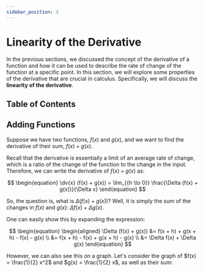 ```yaml
---
sidebar_position: 3
---
```



# Linearity of the Derivative

In the previous sections, we discussed the concept of the derivative of a function and how it can be used to describe the rate of change of the function at a specific point.
In this section, we will explore some properties of the derivative that are crucial in calculus.
Specifically, we will discuss the **linearity of the derivative**.

## Table of Contents

<TOCInline toc={toc} />

## Adding Functions

Suppose we have two functions, $f(x)$ and $g(x)$, and we want to find the derivative of their sum, $f(x) + g(x)$.

Recall that the derivative is essentially a limit of an average rate of change, which is a ratio of the change of the function to the change in the input.
Therefore, we can write the derivative of $f(x) + g(x)$ as:

$$
\begin{equation}
\dv{x} (f(x) + g(x)) = \lim_{{h \to 0}} \frac{\Delta (f(x) + g(x))}{\Delta x}
\end{equation}
$$

So, the question is, what is $\Delta (f(x) + g(x))$?
Well, it is simply the sum of the changes in $f(x)$ and $g(x)$: $\Delta f(x) + \Delta g(x)$.

One can easily show this by expanding the expression:

$$
\begin{equation}
\begin{aligned}
\Delta (f(x) + g(x)) &= f(x + h) + g(x + h) - f(x) - g(x) \\
&= f(x + h) - f(x) + g(x + h) - g(x) \\
&= \Delta f(x) + \Delta g(x)
\end{equation}
$$

However, we can also see this on a graph. Let's consider the graph of $f(x) = \frac{1}{2} x^2$ and $g(x) = \frac{1}{2} x$, as well as their sum:

<div className="card">
    <div className="card__body">
        <div className="row">
            <div className="col">
                <Mafs></Mafs>
            </div>
            <div className="col"></div>
        </div>
    </div>
</div>
